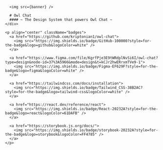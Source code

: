 
<Meta title="Introduction" />

<div className="">
    <div className="heading">

      <img src={banner} />

      # Owl Chat
      #### ~ The Design System that powers Owl Chat ~
    </div>

    <p align="center" className="badges">
      <a href="https://github.com/kriptonian1/owl-chat">
        <img src="https://img.shields.io/badge/GitHub-100000?style=for-the-badge&logo=github&logoColor=white" />
      </a>
      
      <a href="https://www.figma.com/file/KgrfPje3E9tWRdplNvSi6I/owl-chat?type=design&node-id=37%3A5966&mode=design&t=kCJr2hwERrxmTVe9-1">
        <img src="https://img.shields.io/badge/Figma-EF629F?style=for-the-badge&logo=figma&logoColor=white" />
      </a>
      
      <a href="https://tailwindcss.com/docs/installation">
        <img src="https://img.shields.io/badge/Tailwind_CSS-38B2AC?style=for-the-badge&logo=tailwind-css&logoColor=white" />
      </a>
      
      <a href="https://react.dev/reference/react">
        <img src="https://img.shields.io/badge/React-20232A?style=for-the-badge&logo=react&logoColor=61DAFB" />
      </a>
      
      <a href="https://storybook.js.org/docs/">
        <img src="https://img.shields.io/badge/storybook-20232A?style=for-the-badge&logo=storybook&logoColor=FF4785" />
      </a>
    </p>

</div>

<style>
    {`

  .heading {
    display: grid;
    justify-items: center;
  }

  .badges img {
    border-radius: 5px;
    margin-right: 5px;
    margin-left: 5px;
  }
  `}
</style>
